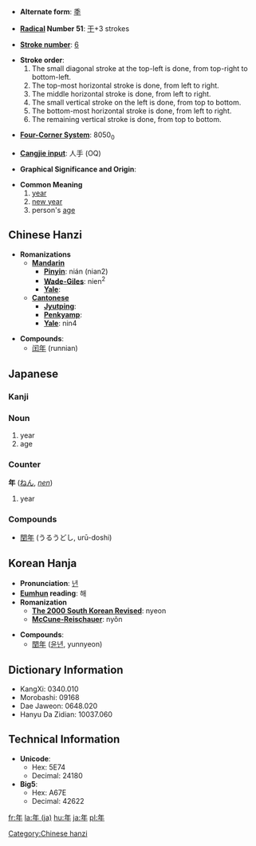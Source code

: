* '''Alternate form''': [[秊]]

* '''[[Wiktionary:Chinese radical index| Radical]] Number 51''': [[Wiktionary:Chinese radical index 干|干]]+3 strokes

* '''[[Wiktionary:Chinese total strokes index|Stroke number]]''': [[Wiktionary:Chinese total strokes index 6|6]]

*'''Stroke order''':
*# The small diagonal stroke at the top-left is done, from top-right to bottom-left.
*# The top-most horizontal stroke is done, from left to right.
*# The middle horizontal stroke is done, from left to right.
*# The small vertical stroke on the left is done, from top to bottom.
*# The bottom-most horizontal stroke is done, from left to right.
*# The remaining vertical stroke is done, from top to bottom.

* '''[[Wiktionary:Chinese four corner index|Four-Corner System]]''': 8050<sub>0</sub>

* '''[[Wiktionary:Chinese Cangjie index|Cangjie input]]''': 人手 (OQ)

* '''Graphical Significance and Origin''': 

* '''Common Meaning'''
*# [[year]]
*# [[New Year|new year]]
*# person's [[age]]

== Chinese Hanzi ==

* '''Romanizations'''
** '''[[Mandarin]]'''
*** '''[[Pinyin]]''': nián (nian2)
*** '''[[Wade-Giles]]''': nien<sup>2</sup>
*** '''[[Yale]]''': 
** '''[[Cantonese]]'''
*** '''[[Jyutping]]''': 
*** '''[[Penkyamp]]''': 
*** '''[[Yale]]''': nin4

* '''Compounds''':
**[[闰年]] (runnian)

== Japanese ==
===Kanji===
{{kanji2|[[ねん]] ([[nen]])|[[とし]] ([[toshi]]), [[みのる]] ([[minoru]]), [[よわい]] ([[yowai]])}}
===Noun===
{{janoun|とし|toshi}}
# year
# age

===Counter===
'''年''' ([[ねん]], ''[[nen]]'')
# year

===Compounds===
*[[閏年]] (うるうどし, urū-doshi)

== Korean Hanja ==

* '''Pronunciation''': [[년]]
* '''[[Eumhun]] reading''': 해
* '''Romanization'''
** '''[[The 2000 South Korean Revised Romanization|The 2000 South Korean Revised]]''': nyeon
** '''[[McCune-Reischauer]]''': nyŏn

* '''Compounds''':
**[[閏年]] ([[윤년]], yunnyeon)

== Dictionary Information ==

* KangXi: 0340.010
* Morobashi: 09168
* Dae Jaweon: 0648.020
* Hanyu Da Zidian: 10037.060

== Technical Information ==

* '''Unicode''':
** Hex: 5E74
** Decimal: 24180
* '''Big5''':
** Hex: A67E
** Decimal: 42622

[[Category:Chinese hanzi]]

[[fr:年]]
[[la:年 (ja)]]
[[hu:年]]
[[ja:年]]
[[pl:年]]